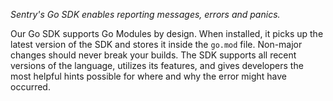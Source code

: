 <Note>
<markdown>

_Sentry's Go SDK enables reporting messages, errors and panics._

Our Go SDK supports Go Modules by design. When installed, it picks up the latest version of the SDK and stores it inside the `go.mod` file. Non-major changes should never break your builds. The SDK supports all recent versions of the language, utilizes its features, and gives developers the most helpful hints possible for where and why the error might have occurred.

</markdown>
</Note>
